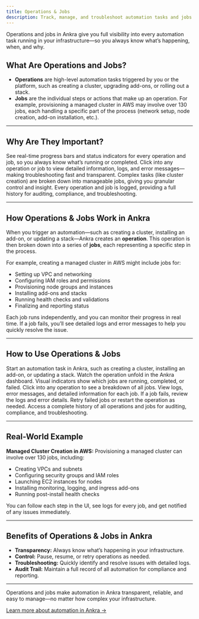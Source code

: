 ```yaml
---
title: Operations & Jobs
description: Track, manage, and troubleshoot automation tasks and jobs in Ankra.
---
```

<Note>
Operations and jobs in Ankra give you full visibility into every automation task running in your infrastructure—so you always know what’s happening, when, and why.
</Note>

## What Are Operations and Jobs?

- **Operations** are high-level automation tasks triggered by you or the platform, such as creating a cluster, upgrading add-ons, or rolling out a stack.
- **Jobs** are the individual steps or actions that make up an operation. For example, provisioning a managed cluster in AWS may involve over 130 jobs, each handling a specific part of the process (network setup, node creation, add-on installation, etc.).

---

## Why Are They Important?

<CardGroup cols={2}>
  <Card title="Visual Progress" icon="eye">
    See real-time progress bars and status indicators for every operation and job, so you always know what’s running or completed.
  </Card>
  <Card title="Detailed Info & Logs" icon="info">
    Click into any operation or job to view detailed information, logs, and error messages—making troubleshooting fast and transparent.
  </Card>
  <Card title="Automation at Scale" icon="rocket-launch">
    Complex tasks (like cluster creation) are broken down into manageable jobs, giving you granular control and insight.
  </Card>
  <Card title="Auditability & Compliance" icon="clipboard-check">
    Every operation and job is logged, providing a full history for auditing, compliance, and troubleshooting.
  </Card>
</CardGroup>

---

## How Operations & Jobs Work in Ankra

When you trigger an automation—such as creating a cluster, installing an add-on, or updating a stack—Ankra creates an **operation**. This operation is then broken down into a series of **jobs**, each representing a specific step in the process.

For example, creating a managed cluster in AWS might include jobs for:

- Setting up VPC and networking
- Configuring IAM roles and permissions
- Provisioning node groups and instances
- Installing add-ons and stacks
- Running health checks and validations
- Finalizing and reporting status

Each job runs independently, and you can monitor their progress in real time. If a job fails, you’ll see detailed logs and error messages to help you quickly resolve the issue.

---

## How to Use Operations & Jobs

<Steps>
  <Step title="Trigger an Operation">
    Start an automation task in Ankra, such as creating a cluster, installing an add-on, or updating a stack.
  </Step>
  <Step title="Monitor Progress">
    Watch the operation unfold in the Ankra dashboard.
    Visual indicators show which jobs are running, completed, or failed.
  </Step>
  <Step title="Inspect Jobs and Logs">
    Click into any operation to see a breakdown of all jobs.
    View logs, error messages, and detailed information for each job.
  </Step>
  <Step title="Troubleshoot and Retry">
    If a job fails, review the logs and error details.
    Retry failed jobs or restart the operation as needed.
  </Step>
  <Step title="Review Operation History">
    Access a complete history of all operations and jobs for auditing, compliance, and troubleshooting.
  </Step>
</Steps>

---

## Real-World Example

**Managed Cluster Creation in AWS:**
Provisioning a managed cluster can involve over 130 jobs, including:

- Creating VPCs and subnets
- Configuring security groups and IAM roles
- Launching EC2 instances for nodes
- Installing monitoring, logging, and ingress add-ons
- Running post-install health checks

You can follow each step in the UI, see logs for every job, and get notified of any issues immediately.

---

## Benefits of Operations & Jobs in Ankra

- **Transparency:** Always know what’s happening in your infrastructure.
- **Control:** Pause, resume, or retry operations as needed.
- **Troubleshooting:** Quickly identify and resolve issues with detailed logs.
- **Audit Trail:** Maintain a full record of all automation for compliance and reporting.

---

Operations and jobs make automation in Ankra transparent, reliable, and easy to manage—no matter how complex your infrastructure.

[Learn more about automation in Ankra →](../essentials/cluster-create)